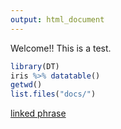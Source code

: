 ```yaml
---
output: html_document
---
```


Welcome!! This is a test.

```r
library(DT)
iris %>% datatable()
getwd()
list.files("docs/")
```

[linked phrase](docs/nov25.html)